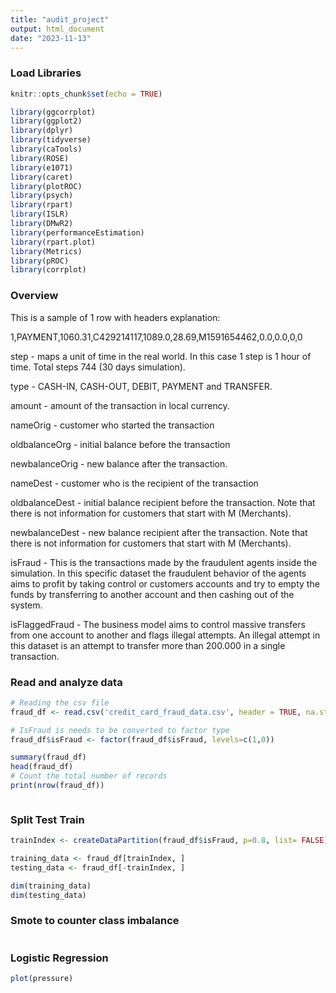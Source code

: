 ```yaml
---
title: "audit_project"
output: html_document
date: "2023-11-13"
---
```


### Load Libraries

```r
knitr::opts_chunk$set(echo = TRUE)

library(ggcorrplot)
library(ggplot2)
library(dplyr)
library(tidyverse)
library(caTools)
library(ROSE)
library(e1071)
library(caret)
library(plotROC)
library(psych)
library(rpart)
library(ISLR)
library(DMwR2)
library(performanceEstimation)
library(rpart.plot)
library(Metrics)
library(pROC)
library(corrplot)
```

### Overview

This is a sample of 1 row with headers explanation:

1,PAYMENT,1060.31,C429214117,1089.0,28.69,M1591654462,0.0,0.0,0,0

step - maps a unit of time in the real world. In this case 1 step is 1 hour of time. Total steps 744 (30 days simulation).

type - CASH-IN, CASH-OUT, DEBIT, PAYMENT and TRANSFER.

amount - amount of the transaction in local currency.

nameOrig - customer who started the transaction

oldbalanceOrg - initial balance before the transaction

newbalanceOrig - new balance after the transaction.

nameDest - customer who is the recipient of the transaction

oldbalanceDest - initial balance recipient before the transaction. Note that there is not information for customers that start with M (Merchants).

newbalanceDest - new balance recipient after the transaction. Note that there is not information for customers that start with M (Merchants).

isFraud - This is the transactions made by the fraudulent agents inside the simulation. In this specific dataset the fraudulent behavior of the agents aims to profit by taking control or customers accounts and try to empty the funds by transferring to another account and then cashing out of the system.

isFlaggedFraud - The business model aims to control massive transfers from one account to another and flags illegal attempts. An illegal attempt in this dataset is an attempt to transfer more than 200.000 in a single transaction.

### Read and analyze data

```r
# Reading the csv file
fraud_df <- read.csv('credit_card_fraud_data.csv', header = TRUE, na.strings=c(""))

# IsFraud is needs to be converted to factor type
fraud_df$isFraud <- factor(fraud_df$isFraud, levels=c(1,0))

summary(fraud_df)
head(fraud_df)
# Count the total number of records
print(nrow(fraud_df))



```

### Split Test Train

```r

trainIndex <- createDataPartition(fraud_df$isFraud, p=0.8, list= FALSE)

training_data <- fraud_df[trainIndex, ]
testing_data <- fraud_df[-trainIndex, ]

dim(training_data)
dim(testing_data)
```

### Smote to counter class imbalance

```r

```

### Logistic Regression

```r
plot(pressure)
```
